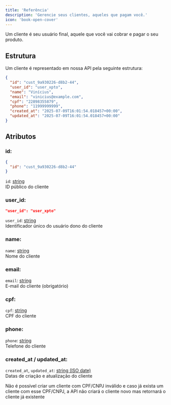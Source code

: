 ```yaml
---
title: 'Referência'
description: 'Gerencie seus clientes, aqueles que pagam você.'
icon: 'book-open-cover'
---
```


Um cliente é seu usuário final, aquele que você vai cobrar e pagar o seu produto.

## <Icon icon="folder-tree" type="solid"/>  Estrutura

Um cliente é representado em nossa API pela seguinte estrutura:

```json
{
  "id": "cust_9a930226-d8b2-44",
  "user_id": "user_xpto",
  "name": "Vinícius",
  "email": "vinicius@example.com",
  "cpf": "22898355879",
  "phone": "11999999999",
  "created_at": "2025-07-09T16:01:54.018457+00:00",
  "updated_at": "2025-07-09T16:01:54.018457+00:00"
}
```

## Atributos

### id:
```json
{
  "id": "cust_9a930226-d8b2-44"
}
```
`id`: <u>string</u><br /> ID público do cliente

### user_id:
```json
"user_id": "user_xpto"
```
`user_id`: <u>string</u><br /> Identificador único do usuário dono do cliente

### name:
`name`: <u>string</u><br /> Nome do cliente

### email:
`email`: <u>string</u><br /> E-mail do cliente (obrigatório)

### cpf:
`cpf`: <u>string</u><br /> CPF do cliente

### phone:
`phone`: <u>string</u><br /> Telefone do cliente

### created_at / updated_at:
`created_at`, `updated_at`: <u>string (ISO date)</u><br /> Datas de criação e atualização do cliente

<Tip title="Clientes são únicos por CPF/CNPJ" icon="book" horizontal>
 Não é possível criar um cliente com CPF/CNPJ inválido e caso já exista um cliente com esse CPF/CNPJ, a API não criará o cliente novo mas retornará o cliente já existente
</Tip>